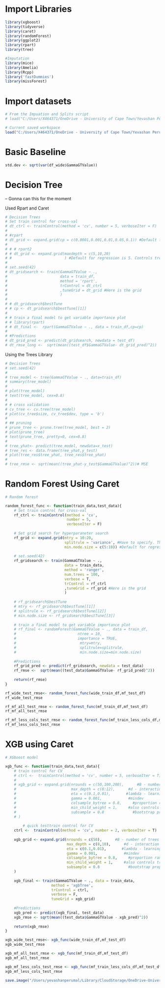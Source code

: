# Import Libraries
```r
library(xgboost)
library(tidyverse)
library(caret)
library(randomForest)
library(ggplot2)
library(rpart)
library(tree)

#Imputation
library(mice)
library(Amelia)
library(Rcpp)
library('fastDummies')
library(missForest)
```

# Import datasets 
```r
# From the Impuation and Splits script
# load("C:/Users/X464371/OneDrive - University of Cape Town/Yevashan Perumal MSc - OneDrive/Data/imput_splits_image.Rdata")

# Current saved workspace
load("C:/Users/X464371/OneDrive - University of Cape Town/Yevashan Perumal MSc - OneDrive/Data/imput_splits_image.Rdata/modelling_image.Rdata")
```

# Basic Baseline
```r
std.dev <- sqrt(var(df_wide$GammaGTValue))
```

# Decision Tree

-- Gonna can this for the moment

Used Rpart and Caret
```r
# Decision Trees
# Set train control for cross-val
# dt_ctrl <- trainControl(method = 'cv', number = 5, verboseIter = F)
# 
# #rpart
# dt_grid <- expand.grid(cp = c(0.0001,0.001,0.01,0.05,0.1)) #Default for regression is 5. Controls tree size.
# 
# # # rpart2
# # dt_grid <- expand.grid(maxdepth = c(5,10,20)
# #                        ) #Default for regression is 5. Controls tree size.
# 
# set.seed(42)
# dt_gridsearch <- train(GammaGTValue ~ .,
#                        data = train_df,
#                        method = 'rpart',
#                        trControl = dt_ctrl
#                        ,tuneGrid = dt_grid #Here is the grid
#                        )
# 
# # dt_gridsearch$bestTune
# # cp <- dt_gridsearch$bestTune[[1]]
# 
# # train a final model to get variable importance plot
# # library(rpart)
# # dt_final <-  rpart(GammaGTValue ~ ., data = train_df,cp=cp)
# 
# #Predictions
# dt_grid_pred <- predict(dt_gridsearch, newdata = test_df)
# dt_rmse_long <-  sqrt(mean((test_df$GammaGTValue- dt_grid_pred)^2))
```


Using the Trees Library
```r
# Decision Trees
# set.seed(42)
# 
# tree_model <- tree(GammaGTValue ~ ., data=train_df)
# summary(tree_model)
# 
# plot(tree_model)
# text(tree_model, cex=0.8)
# 
# # cross validation
# cv_tree <- cv.tree(tree_model)
# plot(cv_tree$size, cv_tree$dev, type = 'b')
# 
# ## pruning
# prune_tree <- prune.tree(tree_model, best = 2)
# plot(prune_tree)
# text(prune_tree, pretty=0, cex=0.8)
# 
# tree_yhat<- predict(tree_model, newdata=x_test)
# tree_res <- data.frame(tree_yhat,y_test)
# plot(tree_res$tree_yhat, tree_res$tree_yhat)
# 
# tree_rmse <- sqrt(mean((tree_yhat-y_test$GammaGTValue)^2))# MSE
```


# Random Forest Using Caret
```r
# Random forest

random_forest_func <- function(train_data,test_data){
    # Set train control for cross-val
    rf_ctrl <- trainControl(method = 'cv',
                            number = 5,
                            verboseIter = F)
    
    # Set grid search for hyperparaneter search
    rf_grid <- expand.grid(mtry = 10:20,
                           splitrule = 'variance', #Have to specify. This is RSS for reg.
                           min.node.size = c(5:10)) #Default for regression is 5. Controls tree size.
    
    # set.seed(42)
    rf_gridsearch <- train(GammaGTValue ~ ., 
                           data = train_data,
                           method = 'ranger',
                           num.trees = 100,
                           verbose = T,
                           trControl = rf_ctrl
                           ,tuneGrid = rf_grid #Here is the grid
                           ) 
    
    # rf_gridsearch$bestTune
    # mtry <- rf_gridsearch$bestTune[[1]]
    # splitrule <- rf_gridsearch$bestTune[[2]]
    # min.node.size <- rf_gridsearch$bestTune[[3]]
    
    # train a final model to get variable importance plot
    # rf_final <- randomForest(GammaGTValue ~ ., data = train_df,
    #                            ntree = 10,
    #                            importance = TRUE,
    #                             mtry=mtry,
    #                             splitrule=splitrule,
    #                             min.node.size=min.node.size)
    
    #Predictions
    rf_grid_pred <- predict(rf_gridsearch, newdata = test_data)
    rf_rmse <-  sqrt(mean((test_data$GammaGTValue- rf_grid_pred)^2))
    
    return(rf_rmse)
}
```

```r
rf_wide_test_rmse<- random_forest_func(wide_train_df,mf_test_df)
rf_wide_test_rmse
```


```r
rf_mf_all_test_rmse <- random_forest_func(mf_train_df,mf_test_df)
rf_mf_all_test_rmse
```

```r
rf_mf_less_cols_test_rmse <- random_forest_func(mf_train_less_cols_df,mf_test_df)
rf_mf_less_cols_test_rmse
```


# XGB using Caret
```r
# XGboost model

xgb_func <- function(train_data,test_data){
    # train control for CV
    # ctrl <-  trainControl(method = 'cv', number = 5, verboseIter = T)
    # 
    # xgb_grid <- expand.grid(nrounds = c(50,100,200),      #B - number of trees
    #                         max_depth = c(8:12),      #d - interaction depth
    #                         eta = c(0.1,0.01),       #lambda - learning rate
    #                         gamma = 0.001,            #mindev
    #                         colsample_bytree = 0.8,     #proportion random features per tree
    #                         min_child_weight = 1,     #also controls tree depth
    #                         subsample = 0.8             #bootstrap proportion
    # )
    
        # quick testtrain control for CV
    ctrl <-  trainControl(method = 'cv', number = 2, verboseIter = T)
    
    xgb_grid <- expand.grid(nrounds = c(50),      #B - number of trees
                            max_depth = c(8,10),      #d - interaction depth
                            eta = c(0.1,0.01),       #lambda - learning rate
                            gamma = 0.001,            #mindev
                            colsample_bytree = 0.8,     #proportion random features per tree
                            min_child_weight = 1,     #also controls tree depth
                            subsample = 0.8             #bootstrap proportion
    )
    
    xgb_final <- train(GammaGTValue ~ ., data = train_data,
                     method = 'xgbTree',
                     trControl = ctrl,
                     verbose = F,
                     tuneGrid = xgb_grid)
    
    #Predictions
    xgb_pred <- predict(xgb_final, test_data)
    xgb_rmse <- sqrt(mean((test_data$GammaGTValue - xgb_pred)^2)) 
    
    return(xgb_rmse)
}


```

```r
xgb_wide_test_rmse<- xgb_func(wide_train_df,mf_test_df)
xgb_wide_test_rmse
```


```r
xgb_mf_all_test_rmse <- xgb_func(mf_train_df,mf_test_df)
xgb_mf_all_test_rmse
```

```r
xgb_mf_less_cols_test_rmse <- xgb_func(mf_train_less_cols_df,mf_test_df)
xgb_mf_less_cols_test_rmse
```


```r
save.image("/Users/yevashanperumal/Library/CloudStorage/OneDrive-UniversityofCapeTown/Yevashan Perumal MSc - OneDrive/Data/modelling_image.Rdata")
```